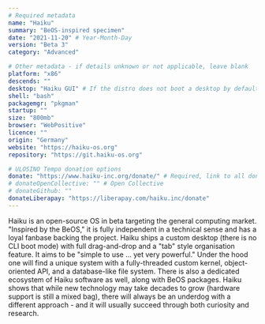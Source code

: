 ```yaml
---
# Required metadata
name: "Haiku"
summary: "BeOS-inspired specimen"
date: "2021-11-20" # Year-Month-Day
version: "Beta 3"
category: "Advanced"

# Other metadata - if details unknown or not applicable, leave blank
platform: "x86"
descends: ""
desktop: "Haiku GUI" # If the distro does not boot a desktop by default, or doesn't ship one, leave 'desktop' blank
shell: "bash"
packagemgr: "pkgman"
startup: ""
size: "800mb"
browser: "WebPositive"
licence: ""
origin: "Germany"
website: "https://haiku-os.org"
repository: "https://git.haiku-os.org"

# ULOSINO Tempo donation options
donate: "https://www.haiku-inc.org/donate/" # Required, link to all donation options
# donateOpenCollective: "" # Open Collective
# donateGithub: ""
donateLiberapay: "https://liberapay.com/haiku.inc/donate"
---
```


Haiku is an open-source OS in beta targeting the general computing market. "Inspired by the BeOS," it is fully independent in a technical sense and has a loyal fanbase backing the project. Haiku ships a custom desktop (there is no CLI boot mode) with full drag-and-drop and a "tab" style organisation feature. It aims to be "simple to use ... yet very powerful." Under the hood one will find a unique system with a fully-threaded custom kernel, object-oriented API, and a database-like file system. There is also a dedicated ecosystem of Haiku software as well, along with BeOS packages. Haiku shows that while new technology may take decades to grow (hardware support is still a mixed bag), there will always be an underdog with a different approach - and it will usually succeed through both curiosity and research.
